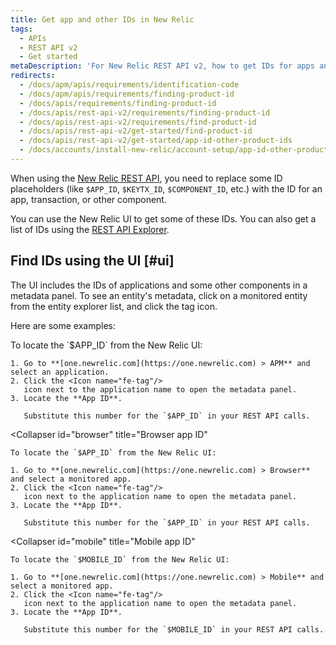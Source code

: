 ```yaml
---
title: Get app and other IDs in New Relic
tags:
  - APIs
  - REST API v2
  - Get started
metaDescription: 'For New Relic REST API v2, how to get IDs for apps and other New Relic-identified components.'
redirects:
  - /docs/apm/apis/requirements/identification-code
  - /docs/apm/apis/requirements/finding-product-id
  - /docs/apis/requirements/finding-product-id
  - /docs/apis/rest-api-v2/requirements/finding-product-id
  - /docs/apis/rest-api-v2/requirements/find-product-id
  - /docs/apis/rest-api-v2/get-started/find-product-id
  - /docs/apis/rest-api-v2/get-started/app-id-other-product-ids
  - /docs/accounts/install-new-relic/account-setup/app-id-other-product-ids
---
```


When using the [New Relic REST API](/docs/apis/rest-api-v2/getting-started/introduction-new-relic-rest-api-v2), you need to replace some ID placeholders (like `$APP_ID`, `$KEYTX_ID`, `$COMPONENT_ID`, etc.) with the ID for an app, transaction, or other component.

You can use the New Relic UI to get some of these IDs. You can also get a list of IDs using the [REST API Explorer](/docs/apis/rest-api-v2/get-started/list-application-id-host-id-instance-id).

## Find IDs using the UI  [#ui]

The UI includes the IDs of applications and some other components in a metadata panel. To see an entity's metadata, click on a monitored entity from the entity explorer list, and click the tag icon.  

Here are some examples:

<CollapserGroup>
  <Collapser
    id="apm"
    title="APM: App ID"
  >
    To locate the `$APP_ID` from the New Relic UI:

    1. Go to **[one.newrelic.com](https://one.newrelic.com) > APM** and select an application.
    2. Click the <Icon name="fe-tag"/>
       icon next to the application name to open the metadata panel.
    3. Locate the **App ID**.

       Substitute this number for the `$APP_ID` in your REST API calls.
  </Collapser>

  <Collapser
    id="browser"
    title="Browser app ID"
  >
    To locate the `$APP_ID` from the New Relic UI:

    1. Go to **[one.newrelic.com](https://one.newrelic.com) > Browser** and select a monitored app.
    2. Click the <Icon name="fe-tag"/>
       icon next to the application name to open the metadata panel.
    3. Locate the **App ID**.

       Substitute this number for the `$APP_ID` in your REST API calls.
  </Collapser>

  <Collapser
    id="mobile"
    title="Mobile app ID"
  >
    To locate the `$MOBILE_ID` from the New Relic UI:

    1. Go to **[one.newrelic.com](https://one.newrelic.com) > Mobile** and select a monitored app.
    2. Click the <Icon name="fe-tag"/>
       icon next to the application name to open the metadata panel.
    3. Locate the **App ID**.

       Substitute this number for the `$MOBILE_ID` in your REST API calls.
  </Collapser>
</CollapserGroup>
